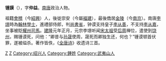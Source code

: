 '''锺謨'''（{{bd|？||960年||catIdx=Y}}），字'''仲益'''。[[南唐|南唐]]政治人物。

祖籍[[會稽|會稽]]（今[[紹興|紹興]]）人，後徙崇安（今屬[[福建|福建]]），最後僑居[[金陵|金陵]]（今[[南京|南京]]）。南唐[[李璟|李璟]]時為[[翰林學士|翰林學士]]，進禮部侍郎，判[[尚書省|尚書省]]，钟谟支持皇子[[李从善|李从善]]，不支持[[李从嘉|李从嘉]]，坐事被貶[[耀州|耀州]][[司馬|司馬]]。[[建隆|建隆]]元年正月，元宗李璟听闻[[宋太祖|宋太祖]]受[[后周|后周]]禅位，遣使到[[饶州_(隋朝)|饶州]]，赐锺谟死，问他：“卿昔与[[孙晟|孙晟]]使周，晟死而卿独生还，何也？”锺谟顿首伏罪，遂被缢杀。著作皆佚，《[[全唐诗|全唐诗]]》收遗诗三首。
[[Category:五代十国政治人物|Z]]
[[Category:南唐官员|Z]]
[[Category:绍兴人|Category:绍兴人]]
[[Category:鍾姓|Category:鍾姓]]
[[Category:武夷山人|Category:武夷山人]]